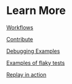 # Learn More

[Workflows](/learn-more/workflows)

[Contribute](/learn-more/contribute)

[Debugging Examples](/learn-more/debugging-examples)

[Examples of flaky tests](/learn-more/examples-of-flaky-tests)

[Replay in action](/learn-more/replay-in-action)